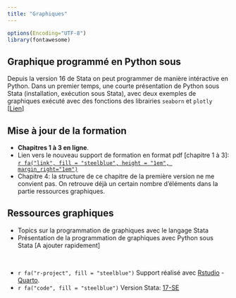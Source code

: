 ```yaml
---
title: "Graphiques"
---
```


```r
options(Encoding="UTF-8")
library(fontawesome)
```


::: {.callout-note icon="false"}
## Graphique programmé en Python sous

Depuis la version 16 de Stata on peut programmer de manière intéractive en Python.  Dans un premier temps, une courte présentation de Python sous Stata (installation, exécution sous Stata), avec deux exemples de graphiques exécuté avec des fonctions des librairies `seaborn` et `plotly` [[Lien](programmation/python/python.html)]
:::


::: {.callout-note icon="false"}
## Mise à jour de la formation

* **Chapitres 1 à 3 en ligne**. 
* Lien vers le nouveau support de formation en format pdf [chapitre 1 à 3]:  [`r fa("link", fill = "steelblue", height = "1em", margin_right="1em")`](v2_2022_chap123.pdf)
* Chapitre 4: la structure de ce chapitre de la première version ne me convient pas. On retrouve déjà un certain nombre d'éléments dans la partie ressources graphiques. 

:::


::: {.callout-note icon="false"}
## Ressources graphiques

* Topics sur la programmation de graphiques avec le langage Stata
* Présentation de la programmation de graphiques  avec Python sous Stata [A ajouter rapidement] 

:::

<br>  

*   `r fa("r-project", fill = "steelblue")` Support réalisé avec [Rstudio](href:https://www.rstudio.com) - [Quarto](https://quarto.org).
*   `r fa("code", fill = "steelblue")` Version Stata: [17-SE](https://www.stata.com/)

